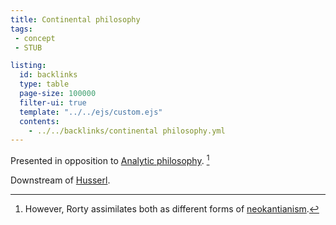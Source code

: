 ```yaml
---
title: Continental philosophy
tags:
 - concept 
 - STUB 

listing:
  id: backlinks
  type: table
  page-size: 100000
  filter-ui: true
  template: "../../ejs/custom.ejs"
  contents:
    - ../../backlinks/continental philosophy.yml
---
```


Presented in opposition to [Analytic philosophy](/docs/phil/Analytic philosophy.html). [^ro]

Downstream of [Husserl](/docs/phil/people/Edmund Husserl.html).

[^ro]: However, Rorty assimilates both as different forms of [neokantianism](/docs/phil/Neokantianism.html).